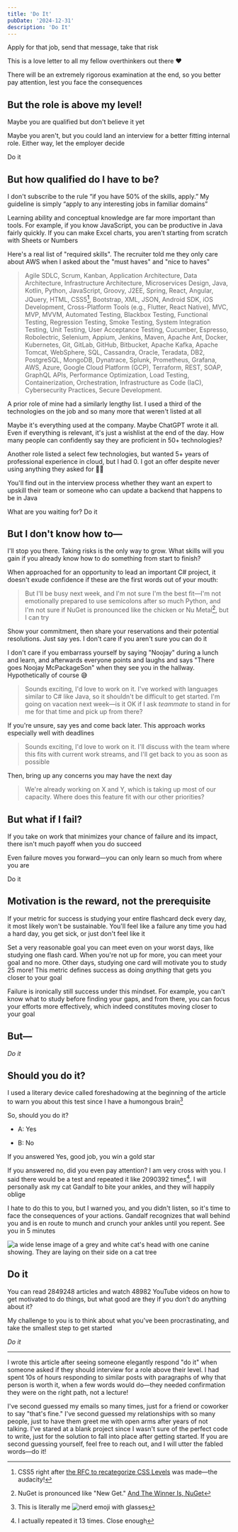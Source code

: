 ```yaml
---
title: 'Do It'
pubDate: '2024-12-31'
description: 'Do It'
---
```



Apply for that job, send that message, take that risk

This is a love letter to all my fellow overthinkers out there ❤

There will be an extremely rigorous examination at the end, so you better pay attention, lest you face the consequences

## But the role is above my level!

Maybe you are qualified but don't believe it yet

Maybe you aren't, but you could land an interview for a better fitting internal role. Either way, let the employer decide

Do it

## But how qualified do I have to be?

I don't subscribe to the rule “if you have 50% of the skills, apply.” My guideline is simply “apply to any interesting jobs in familiar domains”

Learning ability and conceptual knowledge are far more important than tools. For example, if you know JavaScript, you can be productive in Java fairly quickly. If you can make Excel charts, you aren't starting from scratch with Sheets or Numbers

Here's a real list of "required skills". The recruiter told me they only care about AWS when I asked about the "must haves" and "nice to haves"

> Agile SDLC, Scrum, Kanban, Application Architecture, Data Architecture, Infrastructure Architecture, Microservices Design, Java, Kotlin, Python, JavaScript, Groovy, J2EE, Spring, React, Angular, JQuery, HTML, CSS5[^0], Bootstrap, XML, JSON, Android SDK, iOS Development, Cross-Platform Tools (e.g., Flutter, React Native), MVC, MVP, MVVM, Automated Testing, Blackbox Testing, Functional Testing, Regression Testing, Smoke Testing, System Integration Testing, Unit Testing, User Acceptance Testing, Cucumber, Espresso, Robolectric, Selenium, Appium, Jenkins, Maven, Apache Ant, Docker, Kubernetes, Git, GitLab, GitHub, Bitbucket, Apache Kafka, Apache Tomcat, WebSphere, SQL, Cassandra, Oracle, Teradata, DB2, PostgreSQL, MongoDB, Dynatrace, Splunk, Prometheus, Grafana, AWS, Azure, Google Cloud Platform (GCP), Terraform, REST, SOAP, GraphQL APIs, Performance Optimization, Load Testing, Containerization, Orchestration, Infrastructure as Code (IaC), Cybersecurity Practices, Secure Development.

[^0]: CSS5 right after [the RFC to recategorize CSS Levels](https://github.com/CSS-Next/css-next/discussions/92) was made—the audacity!

A prior role of mine had a similarly lengthy list. I used a third of the technologies on the job and so many more that weren't listed at all

Maybe it's everything used at the company. Maybe ChatGPT wrote it all. Even if everything is relevant, it's just a wishlist at the end of the day. How many people can confidently say they are proficient in 50+ technologies?

Another role listed a select few technologies, but wanted 5+ years of professional experience in cloud, but I had 0. I got an offer despite never using anything they asked for 🤷‍♀️

You'll find out in the interview process whether they want an expert to upskill their team or someone who can update a backend that happens to be in Java

What are you waiting for? Do it

## But I don't know how to—

I'll stop you there. Taking risks is the only way to grow. What skills will you gain if you already know how to do something from start to finish?

When approached for an opportunity to lead an important C# project, it doesn't exude confidence if these are the first words out of your mouth:

> But I'll be busy next week, and I'm not sure I'm the best fit—I'm not emotionally prepared to use semicolons after so much Python, and I'm not sure if NuGet is pronounced like the chicken or Nu Metal[^2], but I can try

[^2]: NuGet is pronounced like "New Get." [And The Winner Is, NuGet](https://haacked.com/archive/2010/10/29/nupack-is-now-nuget.aspx/)

Show your commitment, then share your reservations and their potential resolutions. Just say yes. I don't care if you aren't sure you can do it

I don't care if you embarrass yourself by saying "Noojay" during a lunch and learn, and afterwards everyone points and laughs and says "There goes Noojay McPackageSon" when they see you in the hallway. Hypothetically of course 😅

> Sounds exciting, I'd love to work on it. I've worked with languages similar to C# like Java, so it shouldn't be difficult to get started. I'm going on vacation next week—is it OK if I ask _teammate_ to stand in for me for that time and pick up from there?

If you're unsure, say yes and come back later. This approach works especially well with deadlines

> Sounds exciting, I'd love to work on it. I'll discuss with the team where this fits with current work streams, and I'll get back to you as soon as possible

Then, bring up any concerns you may have the next day

> We're already working on X and Y, which is taking up most of our capacity. Where does this feature fit with our other priorities?

## But what if I fail?

If you take on work that minimizes your chance of failure and its impact, there isn't much payoff when you do succeed

Even failure moves you forward—you can only learn so much from where you are

Do it

## Motivation is the reward, not the prerequisite

If your metric for success is studying your entire flashcard deck every day, it most likely won't be sustainable. You'll feel like a failure any time you had a hard day, you get sick, or just don't feel like it

Set a very reasonable goal you can meet even on your worst days, like studying one flash card. When you're not up for more, you can meet your goal and no more. Other days, studying one card will motivate you to study 25 more! This metric defines success as doing _anything_ that gets you closer to your goal

Failure is ironically still success under this mindset. For example, you can't know what to study before finding your gaps, and from there, you can focus your efforts more effectively, which indeed constitutes moving closer to your goal

## But—

_Do it_

## Should you do it?

I used a literary device called foreshadowing at the beginning of the article to warn you about this test since I have a humongous brain[^99]

[^99]: This is literally me ![nerd emoji with glasses](/nerd.webp)

So, should you do it?

- A: Yes

- B: No

If you answered Yes, good job, you win a gold star

<GoldenStar />

If you answered no, did you even pay attention? I am very cross with you. I said there would be a test and repeated it like 2090392 times[^101]. I will personally ask my cat Gandalf to bite your ankles, and they will happily oblige

I hate to do this to you, but I warned you, and you didn't listen, so it's time to face the consequences of your actions. Gandalf recognizes that wall behind you and is en route to munch and crunch your ankles until you repent. See you in 5 minutes

![a wide lense image of a grey and white cat's head with one canine showing. They are laying on their side on a cat tree](/gandalf-tooth.webp)

[^101]: I actually repeated it 13 times. Close enough

## Do it

You can read 2849248 articles and watch 48982 YouTube videos on how to get motivated to do things, but what good are they if you don't do anything about it?

My challenge to you is to think about what you've been procrastinating, and take the smallest step to get started

_Do it_

---

I wrote this article after seeing someone elegantly respond "do it" when someone asked if they should interview for a role above their level. I had spent 10s of hours responding to similar posts with paragraphs of why that person is worth it, when a few words would do—they needed confirmation they were on the right path, not a lecture!

I've second guessed my emails so many times, just for a friend or coworker to say "that's fine." I've second guessed my relationships with so many people, just to have them greet me with open arms after years of not talking. I've stared at a blank project since I wasn't sure of the perfect code to write, just for the solution to fall into place after getting started. If you are second guessing yourself, feel free to reach out, and I will utter the fabled words—do it!
